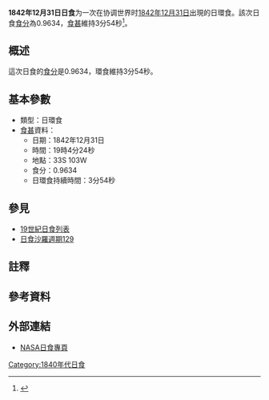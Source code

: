 {{Infobox Solar eclipse
| Year        = 1842
| Month       = 12
| Day         = 31
| Type        = 日環食
| Image       = SE1842Dec31A.gif
| Image size  = 200px
| Image intro = 1842年12月31日日環食路徑圖
  <!--   日食資料   -->
| Gamma       = -0.1727
| Mag         = 0.9634
| Saros       = [[日食沙羅週期129|129]]
| Saros total = 
| Saros seq   = 
  <!--     食甚     -->
| Duration    = 3分54秒
| Location    = 
| Coords      = 
| Width       = 135公里
  <!--   開始時間   -->
| Partial     = 
| Start type  = 
| Centre      = 
| Greatest    = 19:04:24
  <!--     倒數     -->
| hour        = 19
| minute      = 04
| second      = 24
| Duration_s  = 
}}
'''1842年12月31日日食'''为一次在协调世界时[[1842年|1842年]][[12月31日|12月31日]]出現的日環食。該次日食[[食分|食分]]為0.9634，[[食甚|食甚]]維持3分54秒<ref name="nasa_catalog_list">{{cite web |url=http://eclipse.gsfc.nasa.gov/SEcat5/SE1801-1900.html |title=Catalog of Solar Eclipses: 1801 to 1900 |language=en |publisher=[[NASA|NASA]] |accessdate=2009-07-26 |archiveurl=https://web.archive.org/web/20150112204733/http://eclipse.gsfc.nasa.gov/SEcat5/SE1801-1900.html |archivedate=2015-01-12 |deadurl=no }}</ref>。

== 概述 ==
這次日食的[[食分|食分]]是0.9634，環食維持3分54秒。

== 基本參數 ==
{{NoteUTC}}
* 類型：日環食
*[[食甚|食甚]]資料：
** 日期：1842年12月31日
** 時間：19時4分24秒 
** 地點：33S 103W
** 食分：0.9634
** 日環食持續時間：3分54秒

== 參見 ==
{{日食主題}}
* [[19世紀日食列表|19世紀日食列表]]
* [[日食沙羅週期129|日食沙羅週期129]]

== 註釋 ==
{{NoteFoot}}

== 參考資料 ==
{{reflist}}

== 外部連結 ==
* [http://eclipse.gsfc.nasa.gov/solar.html NASA日食專頁]{{Wayback|url=http://eclipse.gsfc.nasa.gov/solar.html |date=20190108200537 }}{{en icon}}

{{日食}}

[[Category:1840年代日食|Category:1840年代日食]]

{{Eclipse-stub}}
